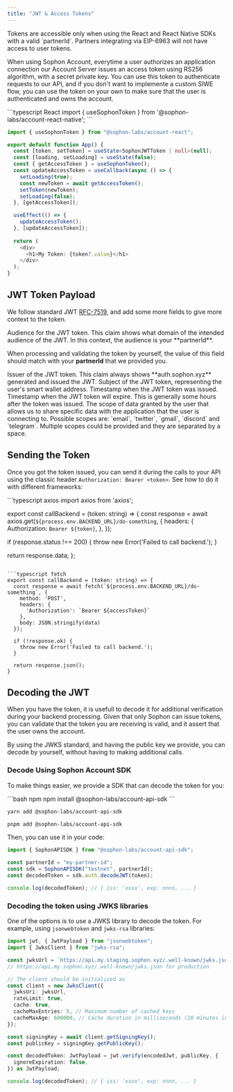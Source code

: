```yaml
---
title: "JWT & Access Tokens"
---
```


<Warning>
  Tokens are accessible only when using the React and React Native SDKs with a
  valid `partnerId`. Partners integrating via EIP-6963 will not have access to
  user tokens.
</Warning>

When using Sophon Account, everytime a user authorizes an application connection our Account Server issues an access token using RS256 algorithm, with a secret private key.
You can use this token to authenticate requests to our API, and if you don't want to implemente a custom SIWE flow, you can use the token on your own to make sure that the user is authenticated and owns the account.

<CodeGroup>
```typescript React
import { useSophonToken } from '@sophon-labs/account-react-native';
```

```typescript React Native
import { useSophonToken } from "@sophon-labs/account-react";
```
</CodeGroup>

```typescript General Implementation
export default function App() {
  const [token, setToken] = useState<SophonJWTToken | null>(null);
  const [loading, setLoading] = useState(false);
  const { getAccessToken } = useSophonToken();
  const updateAccessToken = useCallback(async () => {
    setLoading(true);
    const newToken = await getAccessToken();
    setToken(newToken);
    setLoading(false);
  }, [getAccessToken]);

  useEffect(() => {
    updateAccessToken();
  }, [updateAccessToken]);
  
  return (
    <div>
      <h1>My Token: {token?.value}</h1>
    </div>
  );
}
```

## JWT Token Payload

We follow standard JWT [RFC-7519](https://www.rfc-editor.org/rfc/rfc7519#section-4.1), and add some more fields to give more context to the token.

<ResponseField name="aud" type="string">
  Audience for the JWT token. This claim shows what domain of the intended
  audience of the JWT. In this context, the audience is your **partnerId**.

When processing and validating the token by yourself, the value of this field should match with your **partnerId** that we provided you.

</ResponseField>
<ResponseField name="iss" type="string">
  Issuer of the JWT token. This claim always shows **auth.sophon.xyz** generated
  and issued the JWT.
</ResponseField>
<ResponseField name="sub" type="string">
  Subject of the JWT token, representing the user's smart wallet address.
</ResponseField>
<ResponseField name="iat" type="string">
  Timestamp when the JWT token was issued.
</ResponseField>
<ResponseField name="exp" type="string">
  Timestamp when the JWT token will expire. This is generally some hours after the token was issued.
</ResponseField>
<ResponseField name="scope" type="string">
  The scope of data granted by the user that allows us to share specific data
  with the application that the user is connecting to. Possible scopes are:
  `email`, `twitter`, `gmail`, `discord` and `telegram`. Multiple scopes could
  be provided and they are separated by a space.
</ResponseField>

## Sending the Token

Once you got the token issued, you can send it during the calls to your API using the classic header `Authorization: Bearer <token>`. See how to do it with different frameworks:

<CodeGroup>
```typescript axios
import axios from 'axios';

export const callBackend = (token: string) => {
  const response = await axios.get(`${process.env.BACKEND_URL}/do-something`, {
    headers: {
      Authorization: `Bearer ${token}`,
    },
  });
  
  if (response.status !== 200) {
    throw new Error('Failed to call backend.');
  }

return response.data;
};
```

```typescript fetch
export const callBackend = (token: string) => {
  const response = await fetch(`${process.env.BACKEND_URL}/do-something`, {
    method: 'POST',
    headers: {
      'Authorization': `Bearer ${accessToken}`
    },
    body: JSON.stringify(data)
  });

  if (!response.ok) {
    throw new Error('Failed to call backend.');
  }

  return response.json();
}
```

</CodeGroup>

## Decoding the JWT

When you have the token, it is usefull to decode it for additional verification during your backend processing. Given that only Sophon can issue tokens, you can validate that the token you are receiving is valid, and it assert that the user owns the account.

By using the JWKS standard, and having the public key we provide, you can decode by yourself, without having to making additional calls.

### Decode Using Sophon Account SDK

To make things easier, we provide a SDK that can decode the token for you:

<CodeGroup>
```bash npm
npm install @sophon-labs/account-api-sdk
```

```bash yarn
yarn add @sophon-labs/account-api-sdk
```

```bash pnpm
pnpm add @sophon-labs/account-api-sdk
```
</CodeGroup>

Then, you can use it in your code:

```typescript
import { SophonAPISDK } from "@sophon-labs/account-api-sdk";

const partnerId = "my-partner-id";
const sdk = SophonAPISDK("testnet", partnerId);
const decodedToken = sdk.auth.decodeJWT(token);

console.log(decodedToken); // { iss: 'xxxx', exp: nnnn, ... }
```

### Decoding the token using JWKS libraries

One of the options is to use a JWKS library to decode the token. For example, using `jsonwebtoken` and `jwks-rsa` libraries:

```typescript
import jwt, { JwtPayload } from "jsonwebtoken";
import { JwksClient } from "jwks-rsa";

const jwksUrl = `https://api.my.staging.sophon.xyz/.well-known/jwks.json`;
// https://api.my.sophon.xyz/.well-known/jwks.json for production

// The client should be initialized as
const client = new JwksClient({
  jwksUri: jwksUrl,
  rateLimit: true,
  cache: true,
  cacheMaxEntries: 5, // Maximum number of cached keys
  cacheMaxAge: 600000, // Cache duration in milliseconds (10 minutes in this case))}
});

const signingKey = await client.getSigningKey();
const publicKey = signingKey.getPublicKey();

const decodedToken: JwtPayload = jwt.verify(encodedJwt, publicKey, {
  ignoreExpiration: false,
}) as JwtPayload;

console.log(decodedToken); // { iss: 'xxxx', exp: nnnn, ... }
```
